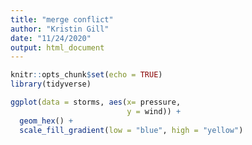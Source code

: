 ```yaml
---
title: "merge conflict"
author: "Kristin Gill"
date: "11/24/2020"
output: html_document
---
```


```r
knitr::opts_chunk$set(echo = TRUE)
library(tidyverse)
```

```r
ggplot(data = storms, aes(x= pressure,
                          y = wind)) +
  geom_hex() +
  scale_fill_gradient(low = "blue", high = "yellow")
```

